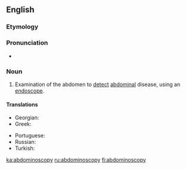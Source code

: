 ==English==

===Etymology===
{{confix|abdomino|scopy|lang=en}}

===Pronunciation===
* {{a|US}} {{IPA|/æbˌdɑm.ɪnˈɑs.kə.pi/|lang=en}}

===Noun===
{{en-noun|-}}

# {{lb|en|medicine}} Examination of the abdomen to [[detect]] [[abdominal]] disease, using an [[endoscope]].

====Translations====
{{trans-top|Examination of the abdomen using an endoscope}}
* Georgian: {{t+|ka|აბდომინოსკოპია|sc=Geor}}
* Greek: {{t+|el|λαπαροσκόπηση|f|sc=Grek}}
{{trans-mid}}
* Portuguese: {{t+|pt|abdominoscopia|f}}
* Russian: {{t|ru|абдоминоскопия|f|sc=Cyrl}}
* Turkish: {{t|tr|abdominoskopi}}
{{trans-bottom}}

[[ka:abdominoscopy]]
[[ru:abdominoscopy]]
[[fi:abdominoscopy]]